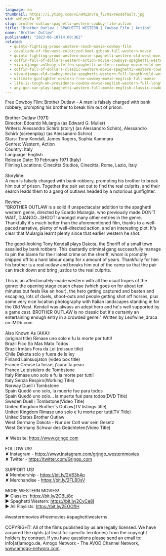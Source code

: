 ```yaml
---
language: en
thumbnail: https://i.ytimg.com/vi/wM1znvTa_fE/maxresdefault.jpg
vid: wM1znvTa_fE
slug: brother-outlaw-spaghetti-western-cowboy-film-action
title: "Brother Outlaw | SPAGHETTI WESTERN | Cowboy Film | Action"
name: "Brother Outlaw"
publishedAt: "2023-06-10T14:00:36Z"
related:
  - quinto-fighting-proud-western-ranch-movie-cowboy-film
  - cavalcade-of-the-west-colorized-hoot-gibson-full-western-movie
  - quinto-fighting-proud-western-movie-spaghetti-western-old-west-movie-cowboys
  - coffin-full-of-dollars-western-action-movie-cowboys-spaghetti-western-english
  - viva-django-anthony-steffen-spaghetti-western-cowboy-movie-wild-west-english
  - coffin-full-of-dollars-classic-western-movie-spaghetti-western-cowboys-full-movies
  - viva-django-old-cowboy-movie-spaghetti-western-full-length-wild-west-full-movies
  - ultimate-gunfighter-western-free-cowboy-movie-english-full-movie
  - life-is-tough-eh-providence-cowboy-movie-english-western-full-length
  - any-gun-can-play-spaghetti-western-full-movie-english-classic-cowboy-film-free-full-westerns
---
```


Free Cowboy Film: Brother Outlaw - A man is falsely charged with bank robbery, prompting his brother to break him out of prison.<br />
<br />
Brother Outlaw (1971)<br />
Director: Edoardo Mulargia (as Edward G. Muller)<br />
Writers: Alessandro Schirò (story) (as Alessandro Schiro), Alessandro Schirò (screenplay) (as Alessandro Schiro)<br />
Stars: Tony Kendall, James Rogers, Sophia Kammara<br />
Genres: Western, Action<br />
Country: Italy<br />
Language: English<br />
Release Date: 19 February 1971 (Italy) <br />
Filming Locations: Cinecittà Studios, Cinecittà, Rome, Lazio, Italy <br />
<br />
Storyline:<br />
A man is falsely charged with bank robbery, prompting his brother to break him out of prison. Together the pair set out to find the real culprits, and their search leads them to a gang of outlaws headed by a notorious gunfighter.<br />
<br />
Review:<br />
"BROTHER OUTLAW is a solid if unspectacular addition to the spaghetti western genre, directed by Eoardo Mulargia, who previously made DON'T WAIT, DJANGO...SHOOT! amongst many other entries in the genre. Thankfully it's much better than the aforementioned film, thanks to a well-paced narrative, plenty of well-directed action, and an interesting plot. It's clear that Mulargia learnt plenty since that earlier western he shot.<br />
<br />
The good-looking Tony Kendall plays Dakota, the Sheriff of a small town assailed by bank robbers. This dastardly criminal gang successfully manage to pin the blame for their latest crime on the sheriff, whom is promptly shipped off to a hard labour camp for x amount of years. Thankfully for him his brother is a real outlaw and breaks him out of the camp so that the pair can track down and bring justice to the real culprits.<br />
<br />
This is an affectionately-made western with all the usual tropes of the genre: the opening stage coach chase (which goes on for about ten minutes but feels like an hour), the hero getting captured and beaten and escaping, lots of duels, shoot-outs and people getting shot off horses, plus some very nice location photography with Italian landscapes standing in for the Old West. Kendall was always an adept hero and he's well supported by a game cast. BROTHER OUTLAW is no classic but it's certainly an entertaining enough entry in a crowded genre." Written by Leofwine_draca on IMDb.com<br />
<br />
Also Known As (AKA):<br />
(original title) Rimase uno solo e fu la morte per tutti!<br />
Brazil Fico Só Mas Mato Todos<br />
Brazil Irmãos Fora da Lei (reissue title)<br />
Chile Dakota solo y fuera de la ley<br />
Finland Lainsuojaton (video box title)<br />
France Creuse ta fosse, j'aurai ta peau<br />
France Le pistolero de Tombstone<br />
Italy Rimase uno solo e fu la morte per tutti!<br />
Italy Senza Respiro(Working Title)<br />
Norway Duell i Tombstone<br />
Spain Quedó uno solo, la muerte fue para todos<br />
Spain Quedó uno solo... la muerte fué para todos(DVD Title)<br />
Sweden Duell i Tombstone(Video Title)<br />
United Kingdom Brother's Outlaw(TV listings title)<br />
United Kingdom Rimase uno solo e fu morte per tutti(TV Title)<br />
United States Brother Outlaw<br />
West Germany Dakota - Nur der Colt war sein Gesetz<br />
West Germany Schwur des Geächteten(Video Title)<br />
<br />
✘ Website: https://www.grjngo.com<br />
<br />
FOLLOW US!<br />
✘ Instagram - https://www.instagram.com/grjngo_westernmovies<br />
✘ Twitter - https://twitter.com/Grjngo_com<br />
<br />
SUPPORT US!<br />
✘ Membership - https://bit.ly/2V63h4q<br />
✘ Merchandise - https://bit.ly/2FLB0sV<br />
<br />
MORE WESTERN MOVIES! <br />
► Classics: https://bit.ly/2CBLt8c <br />
► Spaghetti Western: https://bit.ly/2CyCe8I <br />
► All Playlists: https://bit.ly/2EOOfIH <br />
<br />
#westernmovies #freemovies #spaghettiwesterns<br />
<br />
COPYRIGHT: All of the films published by us are legally licensed. We have acquired the rights (at least for specific territories) from the copyright holders by contract. If you have questions please send an email to: info[at]amogo.de, Amogo Networx - The AVOD Channel Network, www.amogo-networx.com.